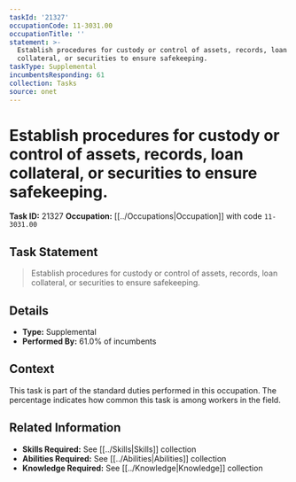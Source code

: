 ```yaml
---
taskId: '21327'
occupationCode: 11-3031.00
occupationTitle: ''
statement: >-
  Establish procedures for custody or control of assets, records, loan
  collateral, or securities to ensure safekeeping.
taskType: Supplemental
incumbentsResponding: 61
collection: Tasks
source: onet
---
```

# Establish procedures for custody or control of assets, records, loan collateral, or securities to ensure safekeeping.

**Task ID:** 21327
**Occupation:** [[../Occupations|Occupation]] with code `11-3031.00`

## Task Statement

> Establish procedures for custody or control of assets, records, loan collateral, or securities to ensure safekeeping.

## Details

- **Type:** Supplemental
- **Performed By:** 61.0% of incumbents

## Context

This task is part of the standard duties performed in this occupation. The percentage indicates how common this task is among workers in the field.

## Related Information

- **Skills Required:** See [[../Skills|Skills]] collection
- **Abilities Required:** See [[../Abilities|Abilities]] collection
- **Knowledge Required:** See [[../Knowledge|Knowledge]] collection

